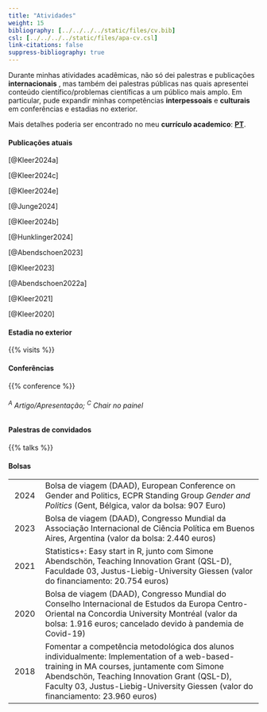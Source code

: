 ```yaml
---
title: "Atividades"
weight: 15
bibliography: [../../../../static/files/cv.bib]
csl: [../../../../static/files/apa-cv.csl]
link-citations: false
suppress-bibliography: true
--- 
```


Durante minhas atividades acadêmicas, não só dei palestras e publicações **internacionais** , mas também dei palestras públicas nas quais apresentei conteúdo científico/problemas científicas a um público mais amplo. Em particular, pude expandir minhas competências **interpessoais** e **culturais** em conferências e estadias no exterior. 

Mais detalhes poderia ser encontrado no meu **currículo academico**: [**PT**](https://bpkleer.github.io/files/cvs-kleer-br.pdf).

#### Publicações atuais

[@Kleer2024a]

[@Kleer2024c]

[@Kleer2024e]

[@Junge2024]

[@Kleer2024b]

[@Hunklinger2024]

[@Abendschoen2023] 

[@Kleer2023]

[@Abendschoen2022a]

[@Kleer2021]

[@Kleer2020]

#### Estadia no exterior 
{{% visits %}}

#### Conferências

{{% conference %}}
<h6><sup>A</sup> Artigo/Apresentação; <sup>C</sup> Chair no painel</h6>

#### Palestras de convidados

{{% talks %}}

#### Bolsas
|   |   |
|:---:|---------------------------------|
| 2024 | Bolsa de viagem (DAAD), European Conference on Gender and Politics, ECPR Standing Group *Gender and Politics* (Gent, Bélgica, valor da bolsa: 907 Euro) |
| 2023 |  Bolsa de viagem (DAAD), Congresso Mundial da Associação Internacional de Ciência Política em Buenos Aires, Argentina (valor da bolsa: 2.440 euros) | 
| 2021 | Statistics+: Easy start in R, junto com Simone Abendschön, Teaching Innovation Grant (QSL-D), Faculdade 03, Justus-Liebig-University Giessen (valor do financiamento: 20.754 euros) |
| 2020 | Bolsa de viagem (DAAD), Congresso Mundial do Conselho Internacional de Estudos da Europa Centro-Oriental na Concordia University Montréal (valor da bolsa: 1.916 euros; cancelado devido à pandemia de Covid-19) |
| 2018 | Fomentar a competência metodológica dos alunos individualmente: Implementation of a web-based-training in MA courses, juntamente com Simone Abendschön, Teaching Innovation Grant (QSL-D), Faculty 03, Justus-Liebig-University Giessen (valor do financiamento: 23.960 euros) | 